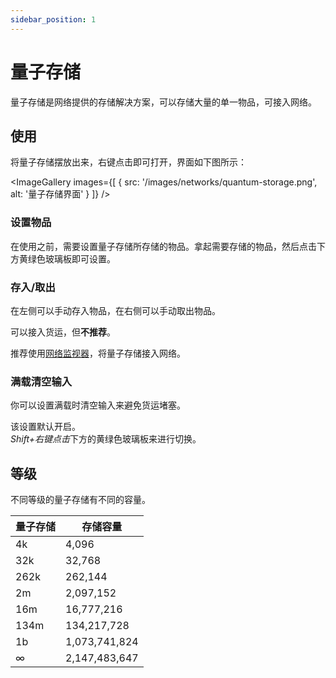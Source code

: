 ```yaml
---
sidebar_position: 1
---
```



# 量子存储

量子存储是网络提供的存储解决方案，可以存储大量的单一物品，可接入网络。

## 使用

将量子存储摆放出来，右键点击即可打开，界面如下图所示：

<ImageGallery images={[
  { src: '/images/networks/quantum-storage.png', alt: '量子存储界面' }
]} />

### 设置物品

在使用之前，需要设置量子存储所存储的物品。拿起需要存储的物品，然后点击下方黄绿色玻璃板即可设置。

### 存入/取出

在左侧可以手动存入物品，在右侧可以手动取出物品。

可以接入货运，但**不推荐**。

推荐使用[网络监视器](../network-nodes/network-monitor)，将量子存储接入网络。

### 满载清空输入

你可以设置满载时清空输入来避免货运堵塞。

该设置默认开启。<br />
*Shift+右键点击*下方的黄绿色玻璃板来进行切换。

## 等级

不同等级的量子存储有不同的容量。

| 量子存储 | 存储容量 |
| --- | ------- |
| 4k | 4,096 |
| 32k | 32,768 |
| 262k | 262,144 |
| 2m | 2,097,152 |
| 16m | 16,777,216 |
| 134m | 134,217,728 |
| 1b | 1,073,741,824 |
| ∞ | 2,147,483,647 |
